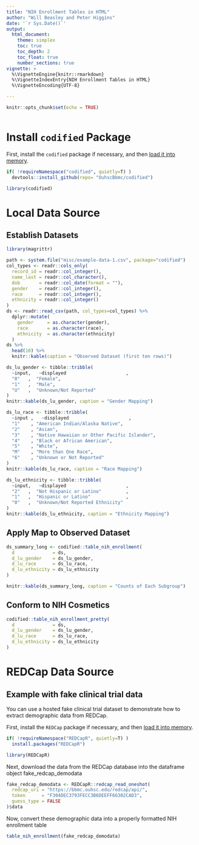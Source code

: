 ```yaml
---
title: "NIH Enrollment Tables in HTML"
author: "Will Beasley and Peter Higgins"
date: '`r Sys.Date()`'
output:
  html_document:
    theme: simplex
    toc: true
    toc_depth: 2
    toc_float: true
    number_sections: true
vignette: >
  %\VignetteEngine{knitr::rmarkdown}
  %\VignetteIndexEntry{NIH Enrollment Tables in HTML}
  %\VignetteEncoding{UTF-8}

---
```


```r
knitr::opts_chunk$set(echo = TRUE)
```

```r
```

Install `codified` Package
=====================================================

First, install the `codified` package if necessary, and then [load it into memory](http://r-pkgs.had.co.nz/package.html#package).  


```r
if( !requireNamespace("codified", quietly=T) )
  devtools::install_github(repo= "OuhscBbmc/codified")

library(codified)
```

Local Data Source
=====================================================

## Establish Datasets


```r
library(magrittr)

path <- system.file("misc/example-data-1.csv", package="codified")
col_types <- readr::cols_only(
  record_id = readr::col_integer(),
  name_last = readr::col_character(),
  dob       = readr::col_date(format = ""),
  gender    = readr::col_integer(),
  race      = readr::col_integer(),
  ethnicity = readr::col_integer()
)
ds <- readr::read_csv(path, col_types=col_types) %>%
  dplyr::mutate(
    gender     = as.character(gender),
    race       = as.character(race),
    ethnicity  = as.character(ethnicity)
  )
ds %>% 
  head(10) %>% 
  knitr::kable(caption = "Observed Dataset (first ten rows)")

ds_lu_gender <- tibble::tribble(
  ~input,   ~displayed                      ,
  "0"   ,  "Female",
  "1"   ,  "Male",
  "U"   ,  "Unknown/Not Reported"
)
knitr::kable(ds_lu_gender, caption = "Gender Mapping")

ds_lu_race <- tibble::tribble(
  ~input ,   ~displayed                      ,
  "1"    , "American Indian/Alaska Native",
  "2"    , "Asian",
  "3"    , "Native Hawaiian or Other Pacific Islander",
  "4"    , "Black or African American",
  "5"    , "White",
  "M"    , "More than One Race",
  "6"    , "Unknown or Not Reported"
)
knitr::kable(ds_lu_race, caption = "Race Mapping")

ds_lu_ethnicity <- tibble::tribble(
  ~input,   ~displayed                      ,
  "2"   ,  "Not Hispanic or Latino"         ,
  "1"   ,  "Hispanic or Latino"             ,
  "0"   ,  "Unknown/Not Reported Ethnicity"
)
knitr::kable(ds_lu_ethnicity, caption = "Ethnicity Mapping")
```


##  Apply Map to Observed Dataset

```r
ds_summary_long <- codified::table_nih_enrollment(
  d              = ds,
  d_lu_gender    = ds_lu_gender,
  d_lu_race      = ds_lu_race,
  d_lu_ethnicity = ds_lu_ethnicity
)

knitr::kable(ds_summary_long, caption = "Counts of Each Subgroup")
```


##  Conform to NIH Cosmetics 

```r
codified::table_nih_enrollment_pretty(
  d              = ds,
  d_lu_gender    = ds_lu_gender,
  d_lu_race      = ds_lu_race,
  d_lu_ethnicity = ds_lu_ethnicity
)
```

REDCap Data Source
=====================================================


## Example with fake clinical trial data

You can use a hosted fake clinical trial dataset to demonstrate how to extract demographic data from REDCap.

First, install the `REDCap` package if necessary, and then [load it into memory](http://r-pkgs.had.co.nz/package.html#package).  


```r
if( !requireNamespace("REDCapR", quietly=T) )
  install.packages("REDCapR")

library(REDCapR)
```

Next, download the data from the REDCap database into the dataframe object fake_redcap_demodata

```r
fake_redcap_demodata <- REDCapR::redcap_read_oneshot(
  redcap_uri = "https://bbmc.ouhsc.edu/redcap/api/",  
  token      = "F304DEC3793FECC3B6DEEFF66302CAD3",
  guess_type = FALSE
)$data


```

Now, convert these demographic data into a properly formatted NIH enrollment table

```r
table_nih_enrollment(fake_redcap_demodata)
```
